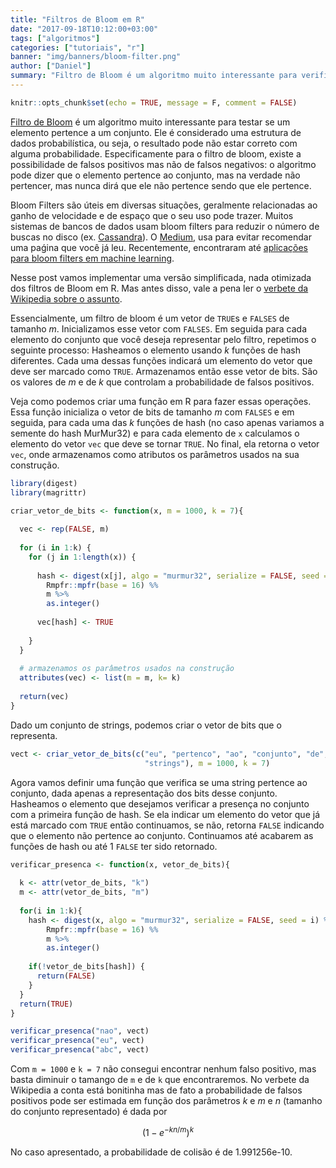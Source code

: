 ```yaml
---
title: "Filtros de Bloom em R"
date: "2017-09-18T10:12:00+03:00"
tags: ["algoritmos"]
categories: ["tutoriais", "r"]
banner: "img/banners/bloom-filter.png"
author: ["Daniel"]
summary: "Filtro de Bloom é um algoritmo muito interessante para verificar a presença de um elemento em um conjunto. Veja aqui como implementá-lo no R!"
---
```


```r
knitr::opts_chunk$set(echo = TRUE, message = F, comment = FALSE)
```

[Filtro de Bloom](https://en.wikipedia.org/wiki/Bloom_filter) é um algoritmo muito
interessante para testar se um elemento pertence a um conjunto. Ele é considerado
uma estrutura de dados probabilística, ou seja, o resultado pode não estar correto
com alguma probabilidade. Especificamente para o filtro de bloom, existe a possibilidade
de falsos positivos mas não de falsos negativos: o algoritmo pode dizer que o elemento 
pertence ao conjunto, mas na verdade não pertencer, mas nunca dirá que ele não pertence
sendo que ele pertence.

Bloom Filters são úteis em diversas situações, geralmente relacionadas ao ganho 
de velocidade e de espaço que o seu uso pode trazer. Muitos sistemas de bancos de
dados usam bloom filters para reduzir o número de buscas no disco (ex. [Cassandra](https://docs.datastax.com/en/cassandra/2.1/cassandra/operations/ops_tuning_bloom_filters_c.html)). O [Medium](https://blog.medium.com/what-are-bloom-filters-1ec2a50c68ff), usa para evitar recomendar uma paǵina que você já leu. 
Recentemente, encontraram até [aplicações para bloom filters em machine learning](https://arxiv.org/abs/1706.03993).

Nesse post vamos implementar uma versão simplificada, nada otimizada dos filtros de
Bloom em R. Mas antes disso, vale a pena ler o [verbete da Wikipedia sobre o assunto](https://en.wikipedia.org/wiki/Bloom_filter).

Essencialmente, um filtro de bloom é um vetor de `TRUE`s e `FALSES` de tamanho $m$. 
Inicializamos esse vetor com `FALSES`. Em seguida para cada elemento do conjunto
que você deseja representar pelo filtro, repetimos o seguinte processo: Hasheamos
o elemento usando $k$ funções de hash diferentes. Cada uma dessas funções indicará
um elemento do vetor que deve ser marcado como `TRUE`. Armazenamos então esse vetor
de bits. São os valores de $m$ e de $k$ que controlam a probabilidade de falsos
positivos. 

Veja como podemos criar uma função em R para fazer essas operações. Essa função
inicializa o vetor de bits de tamanho $m$ com `FALSES` e em seguida, para cada
uma das $k$ funções de hash (no caso apenas variamos a semente do hash MurMur32)
e para cada elemento de `x` calculamos o elemento do vetor `vec` que deve se tornar
`TRUE`. No final, ela retorna o vetor `vec`, onde armazenamos como atributos 
os parâmetros usados na sua construção.

```r
library(digest)
library(magrittr)

criar_vetor_de_bits <- function(x, m = 1000, k = 7){
  
  vec <- rep(FALSE, m)
  
  for (i in 1:k) {
    for (j in 1:length(x)) {
      
      hash <- digest(x[j], algo = "murmur32", serialize = FALSE, seed = i) %>%
        Rmpfr::mpfr(base = 16) %% 
        m %>% 
        as.integer()
      
      vec[hash] <- TRUE
      
    }
  }
  
  # armazenamos os parâmetros usados na construção
  attributes(vec) <- list(m = m, k= k)
  
  return(vec)
}
```

Dado um conjunto de strings, podemos criar o vetor de bits que o representa.

```r
vect <- criar_vetor_de_bits(c("eu", "pertenco", "ao", "conjunto", "de",
                              "strings"), m = 1000, k = 7)
```

Agora vamos definir uma função que verifica se uma string pertence ao conjunto, dada
apenas a representação dos bits desse conjunto. Hasheamos o elemento que desejamos
verificar a presença no conjunto com a primeira função de hash. Se ela indicar um
elemento do vetor que já está marcado com `TRUE` então continuamos, se não, retorna 
`FALSE` indicando que o elemento não pertence ao conjunto. Continuamos até acabarem
as funções de hash ou até 1 `FALSE` ter sido retornado.

```r
verificar_presenca <- function(x, vetor_de_bits){
  
  k <- attr(vetor_de_bits, "k")
  m <- attr(vetor_de_bits, "m")
  
  for(i in 1:k){
    hash <- digest(x, algo = "murmur32", serialize = FALSE, seed = i) %>%
        Rmpfr::mpfr(base = 16) %% 
        m %>% 
        as.integer()
    
    if(!vetor_de_bits[hash]) {
      return(FALSE)
    }
  }
  return(TRUE)
}

verificar_presenca("nao", vect)
verificar_presenca("eu", vect)
verificar_presenca("abc", vect)
```

Com `m = 1000` e `k = 7` não consegui encontrar nenhum falso positivo, mas basta
diminuir o tamango de `m` e de `k` que encontraremos. No verbete da Wikipedia a 
conta está bonitinha mas de fato a probabilidade de falsos positivos pode ser estimada
em função dos parâmetros $k$ e $m$ e $n$ (tamanho do conjunto representado) é dada por

$$(1 - e^{-kn/m})^k$$

No caso apresentado, a probabilidade de colisão é de 1.991256e-10. 


